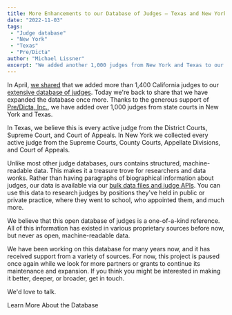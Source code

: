 ```yaml
---
title: More Enhancements to our Database of Judges — Texas and New York
date: "2022-11-03"
tags:
 - "Judge database"
 - "New York"
 - "Texas"
 - "Pre/Dicta"
author: "Michael Lissner"
excerpt: "We added another 1,000 judges from New York and Texas to our database."
---
```


<p className={"lead"}>In April, <a href="/2022/04/19/california-judge-database">we shared</a> that we added more than 1,400 California judges to our <a href="/projects/judge-db/">extensive database of judges</a>. Today we're back to share that we have expanded the database once more. Thanks to the generous support of <a href="https://pre-dicta.com">Pre/Dicta, Inc.</a>, we have added over 1,000 judges from state courts in New York and Texas.</p>

In Texas, we believe this is every active judge from the District Courts, Supreme Court, and Court of Appeals. In New York we collected every active judge from the Supreme Courts, County Courts, Appellate Divisions, and Court of Appeals.

Unlike most other judge databases, ours contains structured, machine-readable data. This makes it a treasure trove for researchers and data wonks. Rather than having paragraphs of biographical information about judges, our data is available via our <a href="https://www.courtlistener.com/api/">bulk data files and judge APIs</a>. You can use this data to research judges by positions they've held in public or private practice, where they went to school, who appointed them, and much more.

We believe that this open database of judges is a one-of-a-kind reference. All of this information has existed in various proprietary sources before now, but never as open, machine-readable data.

We have been working on this database for many years now, and it has received support from a variety of sources. For now, this project is paused once again while we look for more partners or grants to continue its maintenance and expansion. If you think you might be interested in making it better, deeper, or broader, get in touch.

We'd love to talk.

<p><PurpleButton href="/projects/judge-db/" size="lg">Learn More About the Database</PurpleButton></p>
